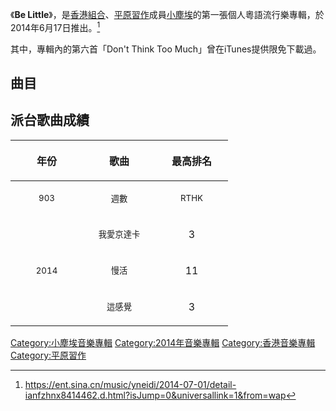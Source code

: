 {{Album infobox | <!-- See Wikipedia:WikiProject_Albums -->
| Name        = Be Little
| Type        = [[錄音室專輯|錄音室專輯]]
| Artist      = [[小塵埃|小塵埃]]
| Cover       = 小塵埃 Be Little.jpg
| Released    = 2014年6月17日
| Recorded    = 2013年－2014年
| Genre       = 粵語、英語
| Length      = 34:03
| Label       = [[索尼音樂娛樂_(香港)|Sony Music]]
| Last album  = 
| This album  = '''Be Little'''<br>（2014年）
| Next album  = [[A_Little_Louder|A Little Louder]]<br>（2016年）
}}
《'''Be Little'''》，是[[香港|香港]][[組合|組合]]、[[平原習作|平原習作]]成員[[小塵埃|小塵埃]]的第一張個人粵語流行樂專輯，於2014年6月17日推出。<ref>https://ent.sina.cn/music/yneidi/2014-07-01/detail-ianfzhnx8414462.d.html?isJump=0&universallink=1&from=wap</ref>

其中，專輯內的第六首「Don't Think Too Much」曾在iTunes提供限免下載過。

== 曲目 ==
{{Tracklist
| headline = 
| total_length = 34:03
| title_width = 16%

| extra_column =

| title1 = Be Little
| music1 = {{link-yue|湯凱婷|湯凱婷|Pollie Tong}}
| lyrics1 = Pollie Tong
| arranger1 = [[李一丁|李一丁]]<br>[[小塵埃|小塵埃]]
| producer1 = [[Edward_Chan|Edward Chan]]<br>李一丁
| longnote1 = 
| length1 = 3:02

| title2 = Stricken Chord
| music2 = Pollie Tong
| lyrics2 = Pollie Tong
| arranger2 = 伍卓賢
| producer2 = 伍卓賢
| longnote2 = 第一主打
| length2 = 3:50

| title3 = 慢活
| music3 = 李一丁<br>[[屈霆軒|Jonathan Wut]]
| lyrics3 = [[李一丁|阿凡]]
| arranger3 = 李一丁<br>Jonathan Wut
| producer3 = Edward Chan<br>李一丁
| longnote3 = 第五主打
| length3 = 3:40

| title4 = 貓大人息怒
| music4 = 小塵埃
| lyrics4 = 阿凡
| arranger4 = 李一丁<br>小塵埃
| producer4 = Edward Chan<br>李一丁
| longnote4 = 
| length4 = 3:15

| title5 = 我愛京達卡
| music5 = [[Sarah_Lundback_Bell|Sarah Lundback Bell]]<br>[[Didrik_Thott|Didrik Thott]]<br>[[Sebastian_Thott|Sebastian Thott]]<br>小塵埃
| lyrics5 = [[林寶_(作詞家)|林寶]]
| arranger5 = 李一丁<br>小塵埃
| producer5 = Edward Chan<br>李一丁
| longnote5 = 第三主打
| length5 = 3:18

| title6 = Don't Think Too Much
| music6 = Pollie Tong
| lyrics6 = Pollie Tong
| arranger6 = 小塵埃<br>伍卓賢
| producer6 = Pollie Tong
| longnote6 = 第二主打
| length6 = 3:25

| title7 = 這感覺
| music7 = Jonathan Wut
| lyrics7 = 阿凡
| arranger7 = 李一丁
| producer7 = Edward Chan<br>李一丁
| longnote7 = 第六主打
| length7 = 3:21

| title8 = Our Song
| music8 = Pollie Tong
| lyrics8 = Pollie Tong
| arranger8 = 李一丁<br>小塵埃
| producer8 = Edward Chan<br>李一丁
| longnote8 = 第四主打
| length8 = 3:38

| title9 = Sold Out
| music9 = [[Lucía_Scansetti|Lucía Scansetti]]
| lyrics9 = Lucía Scansetti<br>[[Enrico_Barcaro|Enrico Barcaro]]
| arranger9 = Enrico Barcaro
| producer9 = [[Pablo_Parser|Pablo Parser]]<br>Enrico Barcaro<br>Edward Chan
| longnote9 = 原唱者為[[Lucía_Scansetti|Lucía Scansetti]]
| length9 = 3:53

| title10 = Stricken Chord
| music10 = Pollie Tong
| lyrics10 = Pollie Tong
| arranger10 = 伍卓賢
| producer10 = 伍卓賢
| note10 = Happy Mix
| longnote10 = 
| length10 = 2:38
}}

== 派台歌曲成績 ==
{| class="wikitable"
!align="center" rowspan="2" | 年份
!align="center" rowspan="2" | 歌曲
!align="center" colspan="8" | 最高排名
|-
!width="100"|<small>903</small> !! width="100"|<small>週數</small> !! width="100"|<small>RTHK</small> !! width="100"|<small>週數</small> !! width="100"|<small>997</small> !! width="100"|<small>週數</small> !! width="100"|<small>TVB</small> !! width="100"|<small>週數</small>
|-
|align="center" rowspan="3"| <small>2014</small> ||align="center"| <small>我愛京達卡</small> ||align="center"| 3 ||align="center"| 5 ||align="center"| '''1''' ||align="center"| 7 ||align="center"| 4 ||align="center"| 2 ||align="center"| '''1''' ||align="center"| 5
|-
|align="center"| <small>慢活</small> ||align="center"| 11 ||align="center"| 3 ||align="center"| 7 ||align="center"| 4 ||align="center"| 5 ||align="center"| 2 ||align="center"| - ||align="center"| -
|-
|align="center"| <small>這感覺</small> ||align="center"| 3 ||align="center"| 7 ||align="center"| 3 ||align="center"| 6 ||align="center"| 3 ||align="center"| 2 ||align="center"| - ||align="center"| -
|}

[[Category:小塵埃音樂專輯|Category:小塵埃音樂專輯]]
[[Category:2014年音樂專輯|Category:2014年音樂專輯]]
[[Category:香港音樂專輯|Category:香港音樂專輯]]
[[Category:平原習作|Category:平原習作]]